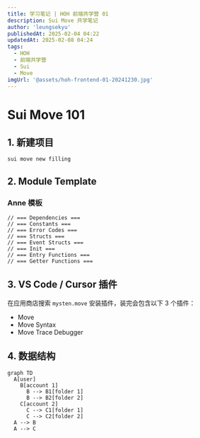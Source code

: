 ```yaml
---
title: 学习笔记 | HOH 前端共学营 01
description: Sui Move 共学笔记
author: 'leungsekyu'
publishedAt: 2025-02-04 04:22
updatedAt: 2025-02-08 04:24
tags:
  - HOH
  - 前端共学营
  - Sui
  - Move
imgUrl: '@assets/hoh-frontend-01-20241230.jpg'
---
```



# Sui Move 101

## 1. 新建项目

```zsh
sui move new filling
```

<Link
  site="https://docs.sui.io/guides/developer/first-app/write-package"
  name="Write a Move Package"
  favicon="https://docs.sui.io/img/favicon.ico"
  first={true}
/>

## 2. Module Template

### Anne 模板

```move
// === Dependencies ===
// === Constants ===
// === Error Codes ===
// === Structs ===
// === Event Structs ===
// === Init ===
// === Entry Functions ===
// === Getter Functions ===
```

<Link
  site="https://docs.sui.io/concepts/sui-move-concepts/conventions"
  name="Move Conventions"
  favicon="https://docs.sui.io/img/favicon.ico"
  first={true}
/>

## 3. VS Code / Cursor 插件

在应用商店搜索 `mysten.move` 安装插件，装完会包含以下 3 个插件：

- Move
- Move Syntax
- Move Trace Debugger

<Link
  site="https://docs.sui.io/references/ide/move"
  name="Move Analyzer"
  favicon="https://docs.sui.io/img/favicon.ico"
  first={true}
/>

## 4. 数据结构

```mermaid
graph TD
  A[user]
    B[account 1]
      B --> B1[folder 1]
      B --> B2[folder 2]
    C[account 2]
      C --> C1[folder 1]
      C --> C2[folder 2]
  A --> B
  A --> C
```
